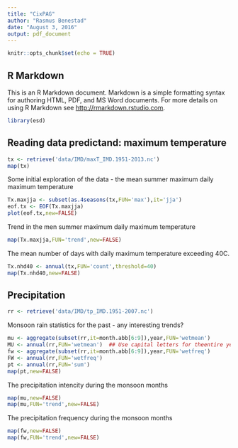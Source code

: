 ```yaml
---
title: "CixPAG"
author: "Rasmus Benestad"
date: "August 3, 2016"
output: pdf_document
---
```


```r
knitr::opts_chunk$set(echo = TRUE)
```

## R Markdown

This is an R Markdown document. Markdown is a simple formatting syntax for authoring HTML, PDF, and MS Word documents. For more details on using R Markdown see <http://rmarkdown.rstudio.com>.


```r
library(esd)
```

## Reading data predictand: maximum temperature

```r
tx <- retrieve('data/IMD/maxT_IMD.1951-2013.nc')
map(tx)
```

Some initial exploration of the data - the mean summer maximum daily maximum temperature

```r
Tx.maxjja <- subset(as.4seasons(tx,FUN='max'),it='jja')
eof.tx <- EOF(Tx.maxjja)
plot(eof.tx,new=FALSE)
```

Trend in the men summer maximum daily maximum temperature

```r
map(Tx.maxjja,FUN='trend',new=FALSE)
```

The mean number of days with daily maximum temperature exceeding 40C. 

```r
Tx.nhd40 <- annual(tx,FUN='count',threshold=40)
map(Tx.nhd40,new=FALSE)
```

## Precipitation

```r
rr <- retrieve('data/IMD/tp_IMD.1951-2007.nc')
```

Monsoon rain statistics for the past - any interesting trends?

```r
mu <- aggregate(subset(rr,it=month.abb[6:9]),year,FUN='wetmean')
MU <- annual(rr,FUN='wetmean')  ## Use capital letters for theentire year
fw <- aggregate(subset(rr,it=month.abb[6:9]),year,FUN='wetfreq')
FW <- annual(rr,FUN='wetfreq')
pt <- annual(rr,FUN='sum')
map(pt,new=FALSE)
```

The precipitation intencity during the monsoon months

```r
map(mu,new=FALSE)
map(mu,FUN='trend',new=FALSE)
```

The precipitation frequency during the monsoon months

```r
map(fw,new=FALSE)
map(fw,FUN='trend',new=FALSE)
```

